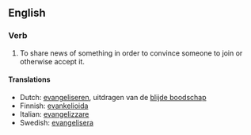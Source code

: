==English==

===Verb===
{{en-verb|evangeliz|ing}}

# To share news of something in order to convince someone to join or otherwise accept it.

====Translations====
*Dutch: [[evangeliseren]], uitdragen van de [[blijde boodschap]]
*Finnish: [[evankelioida]]
*Italian: [[evangelizzare]]
*Swedish: [[evangelisera]]